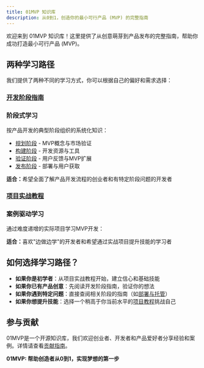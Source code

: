 ```yaml
---
title: 01MVP 知识库
description: 从0到1，创造你的最小可行产品 (MVP) 的完整指南
---
```


欢迎来到 01MVP 知识库！这里提供了从创意萌芽到产品发布的完整指南，帮助你成功打造最小可行产品 (MVP)。

## 两种学习路径

我们提供了两种不同的学习方式，你可以根据自己的偏好和需求选择：

### [开发阶段指南](/docs/guide)

<div className="flex items-start gap-2 p-4 border rounded-md bg-gray-50">
  <div>
    <h3 className="font-semibold mb-2">阶段式学习</h3>
    <p>按产品开发的典型阶段组织的系统化知识：</p>
    <ul className="mt-2 list-disc list-inside">
      <li><a href="/docs/guide/planning">规划阶段</a> - MVP概念与市场验证</li>
      <li><a href="/docs/guide/building">构建阶段</a> - 开发资源与工具</li>
      <li><a href="/docs/guide/validation">验证阶段</a> - 用户反馈与MVP扩展</li>
      <li><a href="/docs/guide/launching">发布阶段</a> - 部署与用户获取</li>
    </ul>
    <p className="mt-2"><strong>适合：</strong>希望全面了解产品开发流程的创业者和有特定阶段问题的开发者</p>
  </div>
</div>

### [项目实战教程](/docs/cases)

<div className="flex items-start gap-2 p-4 border rounded-md bg-gray-50">
  <div>
    <h3 className="font-semibold mb-2">案例驱动学习</h3>
    <p>通过难度递增的实际项目学习MVP开发：</p>
    <p className="mt-2"><strong>适合：</strong>喜欢"边做边学"的开发者和希望通过实战项目提升技能的学习者</p>
  </div>
</div>

## 如何选择学习路径？

- **如果你是初学者**：从项目实战教程开始，建立信心和基础技能
- **如果你已有产品创意**：先阅读开发阶段指南，验证你的想法
- **如果你遇到特定问题**：直接查阅相关阶段的指南（如[部署与托管](/docs/guide/building/deployment-hosting)）
- **如果你想提升技能**：选择一个稍高于你当前水平的[项目教程](/docs/cases)挑战自己

## 参与贡献

01MVP是一个开源知识库，我们欢迎创业者、开发者和产品爱好者分享经验和案例。详情请查看[贡献指南](/docs/contribute)。

**01MVP: 帮助创造者从0到1，实现梦想的第一步**